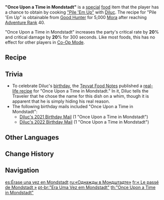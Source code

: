 {{Food Infobox
|id              = 108058
|description     = Feast your eyes and then your stomach upon this delicacy as the soft ribs melt in your mouth. Who knew Diluc was able to cook this well?
|type            = ATK-Boosting Dishes
|effectType      = CRIT Rate Up
|effect          = Increases all party members' CRIT Rate by '''20'''% and CRIT DMG by '''20'''% for 300s.
|eff_att1        = CRIT Rate
|eff_att2        = CRIT DMG
|rarity          = 3
|character       = Diluc
|base            = "Pile 'Em Up"
}}
'''"Once Upon a Time in Mondstadt"''' is a [[:Category:Special Dishes|special]] [[food]] item that the player has a chance to obtain by cooking [["Pile 'Em Up"]] with [[Diluc]]. The recipe for "Pile 'Em Up" is obtainable from [[Good Hunter]] for 5,000 [[Mora]] after reaching [[Adventure Rank]] 40.

"Once Upon a Time in Mondstadt" increases the party's critical rate by '''20'''%  and critical damage by '''20'''% for 300 seconds. Like most foods, this has no effect for other players in [[Co-Op Mode]].

==Recipe==
{{Recipe
|type = Cooking
|character = Diluc
|Raw Meat = 3
|Potato = 3
|Small Lamp Grass = 1
|Cheese = 1
|sort = Raw Meat,Potato,Small Lamp Grass,Cheese
}}

==Trivia==
*To celebrate Diluc's [[birthday]], the [[Teyvat Food Notes]] published a [https://ys.mihoyo.com/main/news/detail/15367 real-life recipe] for "Once Upon a Time in Mondstadt." In it, Diluc tells the Traveler that he chose the name for this dish on a whim, though it is apparent that he is simply hiding his real reason.
* The following birthday mails included "Once Upon a Time in Mondstadt":
** [[Birthday/Diluc#Have you been well?|Diluc's 2021 Birthday Mail]] (1 "Once Upon a Time in Mondstadt")
** [[Birthday/Diluc#Dinner...|Diluc's 2022 Birthday Mail]] (1 "Once Upon a Time in Mondstadt")

==Other Languages==
{{Other Languages
|en      = "Once Upon a Time in Mondstadt"
|zhs     = 「蒙德往事」
|zhs_rm  = "Méngdé Wǎngshì"
|zht     = 「蒙德往事」
|zht_rm  = "Méngdé Wǎngshì"
|zh_tl   = "Mondstadt's Past"
|ja      = 「モンドの過去」
|ja_rm   = "Mondo no Kako"
|ja_tl   = "Mondstadt's Past"
|ko      = 「몬드의 과거」
|ko_rm   = "Mondeu-ui Gwageo"
|ko_tl   = "The Past of Mondstadt"
|es      = Érase una vez en Mondstadt
|es_tl   = Once Upon a Time in Mondstadt
|fr      = « Le passé de Mondstadt »
|fr_tl   = "The Past of Mondstadt"
|ru      = «Однажды в Мондштадте»
|ru_tl   = "Once Upon a Time in Mondstadt"
|th      = "Once Upon a Time in Mondstadt"
|vi      = Truyện Kể Mondstadt
|vi_tl   = Mondstadt Tale
|de      = „Es war einmal in Mondstadt“
|de_tl   = "Once Upon a Time in Mondstadt"
|id      = "Once Upon a Time in Mondstadt"
|pt      = "Era Uma Vez em Mondstadt"
|pt_tl   = "Once Upon a Time in Mondstadt"
}}

==Change History==
{{Change History|1.0}}

==Navigation==
{{Food Navbox|type=Special Dishes}}

[[es:Érase una vez en Mondstadt]]
[[ru:«Однажды в Мондштадте»]]
[[fr:« Le passé de Mondstadt »]]
[[pt-br:"Era Uma Vez em Mondstadt"]]
[[th:"Once Upon a Time in Mondstadt"]]
